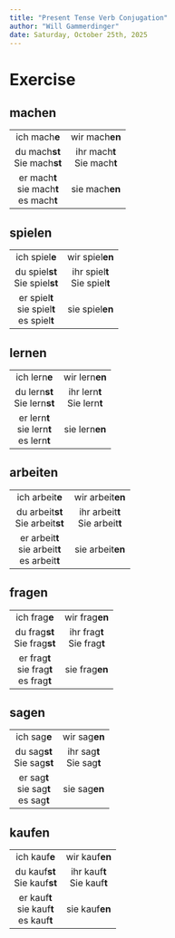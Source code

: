 ```yaml
---
title: "Present Tense Verb Conjugation"
author: "Will Gammerdinger"
date: Saturday, October 25th, 2025
---
```


# Exercise 

## machen

|||
|:---:|:---:|
| ich mach**e** | wir mach**en** |
| du mach**st**<br>Sie mach**st** | ihr mach**t**<br>Sie mach**t** |
| er mach**t**<br>sie mach**t**<br>es mach**t** | sie mach**en** |

## spielen

|||
|:---:|:---:|
| ich spiel**e** | wir spiel**en** |
| du spiel**st**<br>Sie spiel**st** | ihr spiel**t**<br>Sie spiel**t** |
| er spiel**t**<br>sie spiel**t**<br>es spiel**t** | sie spiel**en** |

## lernen

|||
|:---:|:---:|
| ich lern**e** | wir lern**en** |
| du lern**st**<br>Sie lern**st** | ihr lern**t**<br>Sie lern**t** |
| er lern**t**<br>sie lern**t**<br>es lern**t** | sie lern**en** |

## arbeiten

|||
|:---:|:---:|
| ich arbeit**e** | wir arbeit**en** |
| du arbeit**st**<br>Sie arbeit**st** | ihr arbeit**t**<br>Sie arbeit**t** |
| er arbeit**t**<br>sie arbeit**t**<br>es arbeit**t** | sie arbeit**en** |

## fragen

|||
|:---:|:---:|
| ich frag**e** | wir frag**en** |
| du frag**st**<br>Sie frag**st** | ihr frag**t**<br>Sie frag**t** |
| er frag**t**<br>sie frag**t**<br>es frag**t** | sie frag**en** |

## sagen

|||
|:---:|:---:|
| ich sag**e** | wir sag**en** |
| du sag**st**<br>Sie sag**st** | ihr sag**t**<br>Sie sag**t** |
| er sag**t**<br>sie sag**t**<br>es sag**t** | sie sag**en** |

## kaufen

|||
|:---:|:---:|
| ich kauf**e** | wir kauf**en** |
| du kauf**st**<br>Sie kauf**st** | ihr kauf**t**<br>Sie kauf**t** |
| er kauf**t**<br>sie kauf**t**<br>es kauf**t** | sie kauf**en** |
